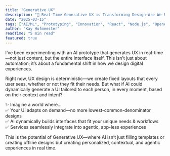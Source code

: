 ```yaml
---
title: "Generative UX"
description: "🚀 Real-Time Generative UX is Transforming Design—Are We Ready?"
date: "2025-03-15"
tags: ["AI/ML", "Prototyping", "Innovation", "React", "Node.js", "OpenAI APIs"]
author: "Kay Hofmeester"
readTime: "5 min read"
featured: true
---
```


I’ve been experimenting with an AI prototype that generates UX in real-time—not just content, but the entire interface itself. This isn’t just about automation; it’s about a fundamental shift in how we design digital experiences.

Right now, UX design is deterministic—we create fixed layouts that every user sees, whether or not they fit their needs. But what if AI could dynamically generate a UI tailored to each person, in every moment, based on their context and intent?

✨ Imagine a world where…  
✅ Your UI adapts on demand—no more lowest-common-denominator designs  
✅ AI dynamically builds interfaces that fit your unique needs & workflows  
✅ Services seamlessly integrate into agentic, app-less experiences

This is the potential of Generative UX—where AI isn’t just filling templates or creating offline designs but creating personalized, contextual, and agentic experiences in real time.

<SimplePDFViewer 
  src="/pdfs/BlogGenAI_talk_LinkedIn.pdf" 
  width="1" 
  height="470px" 
/>